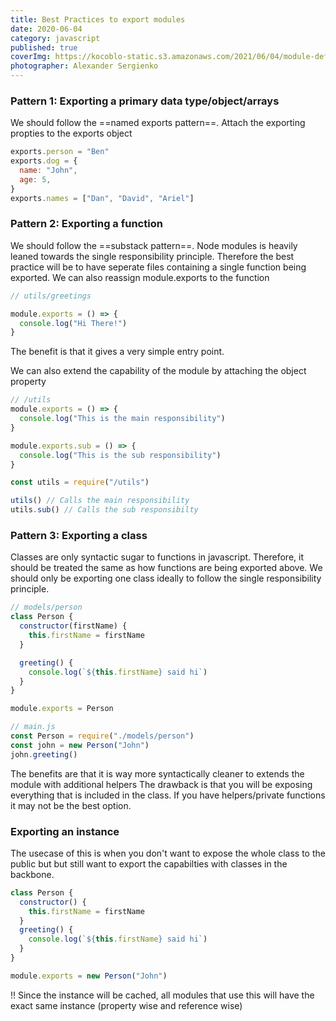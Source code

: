 ```yaml
---
title: Best Practices to export modules
date: 2020-06-04
category: javascript
published: true
coverImg: https://kocoblo-static.s3.amazonaws.com/2021/06/04/module-definition-pattern/cover-img.jpg
photographer: Alexander Sergienko
---
```


### Pattern 1: Exporting a primary data type/object/arrays

We should follow the ==named exports pattern==.
Attach the exporting propties to the exports object

```js
exports.person = "Ben"
exports.dog = {
  name: "John",
  age: 5,
}
exports.names = ["Dan", "David", "Ariel"]
```

### Pattern 2: Exporting a function

We should follow the ==substack pattern==.
Node modules is heavily leaned towards the single responsibility principle.
Therefore the best practice will be to have seperate files containing a single function being exported.
We can also reassign module.exports to the function

```js
// utils/greetings

module.exports = () => {
  console.log("Hi There!")
}
```

The benefit is that it gives a very simple entry point.

We can also extend the capability of the module by attaching the object property

```js
// /utils
module.exports = () => {
  console.log("This is the main responsibility")
}

module.exports.sub = () => {
  console.log("This is the sub responsibility")
}
```

```js
const utils = require("/utils")

utils() // Calls the main responsibility
utils.sub() // Calls the sub responsibilty
```

### Pattern 3: Exporting a class

Classes are only syntactic sugar to functions in javascript. Therefore, it should be treated the same as
how functions are being exported above. We should only be exporting one class ideally to
follow the single responsibility principle.

```js
// models/person
class Person {
  constructor(firstName) {
    this.firstName = firstName
  }

  greeting() {
    console.log(`${this.firstName} said hi`)
  }
}

module.exports = Person
```

```js
// main.js
const Person = require("./models/person")
const john = new Person("John")
john.greeting()
```

The benefits are that it is way more syntactically cleaner to extends the module with additional helpers
The drawback is that you will be exposing everything that is included in the class. If you have helpers/private functions it may
not be the best option.

### Exporting an instance

The usecase of this is when you don't want to expose the whole class to the public but but still want to export the capabilties with classes in the backbone.

```js
class Person {
  constructor() {
    this.firstName = firstName
  }
  greeting() {
    console.log(`${this.firstName} said hi`)
  }
}

module.exports = new Person("John")
```

!! Since the instance will be cached, all modules that use this will have the exact same instance (property wise and reference wise)
